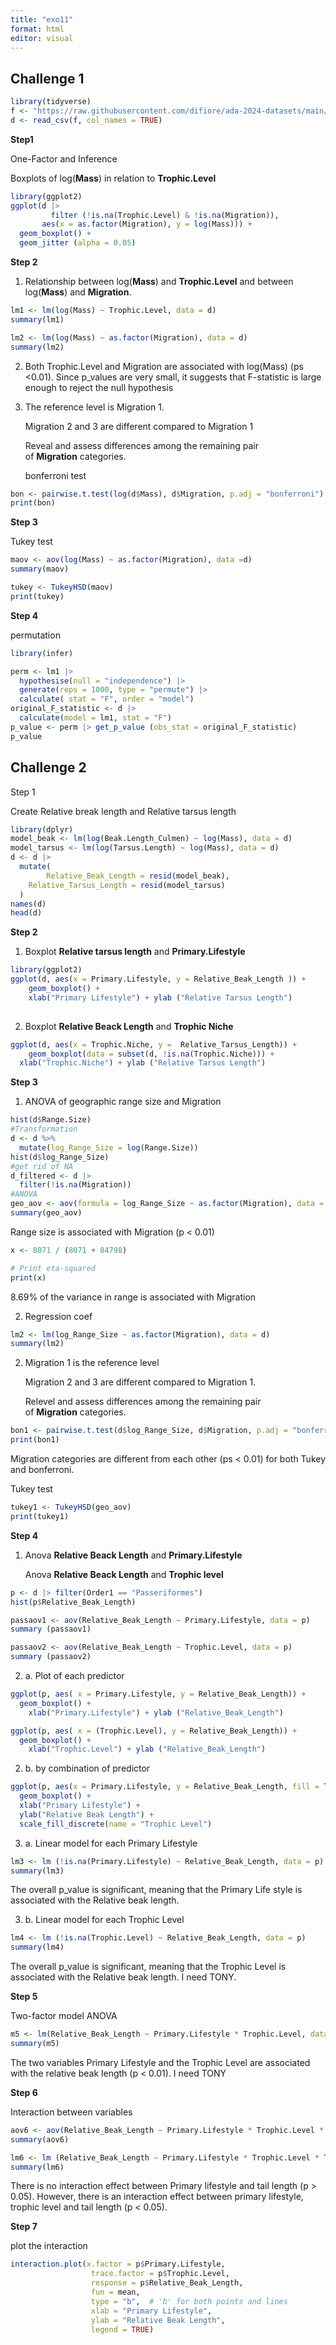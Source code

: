 ```yaml
---
title: "exo11"
format: html
editor: visual
---
```


## Challenge 1

```r
library(tidyverse)
f <- "https://raw.githubusercontent.com/difiore/ada-2024-datasets/main/AVONETdataset1.csv"
d <- read_csv(f, col_names = TRUE)
```

**Step1**

One-Factor and Inference

Boxplots of log(**Mass**) in relation to **Trophic.Level**

```r
library(ggplot2)
ggplot(d |>
         filter (!is.na(Trophic.Level) & !is.na(Migration)),
       aes(x = as.factor(Migration), y = log(Mass))) +
  geom_boxplot() +
  geom_jitter (alpha = 0.05)
```

**Step 2**

1.  Relationship between log(**Mass**) and **Trophic.Level** and between log(**Mass**) and **Migration**.

```r
lm1 <- lm(log(Mass) ~ Trophic.Level, data = d)
summary(lm1)

lm2 <- lm(log(Mass) ~ as.factor(Migration), data = d)
summary(lm2)
```

2.  Both Trophic.Level and Migration are associated with log(Mass) (ps \<0.01). Since p_values are very small, it suggests that F-statistic is large enough to reject the null hypothesis

3.  The reference level is Migration 1.

    Migration 2 and 3 are different compared to Migration 1

    Reveal and assess differences among the remaining pair of **Migration** categories.

    bonferroni test

```r
bon <- pairwise.t.test(log(d$Mass), d$Migration, p.adj = "bonferroni")
print(bon)
```

**Step 3**

Tukey test

```r
maov <- aov(log(Mass) ~ as.factor(Migration), data =d)
summary(maov)

tukey <- TukeyHSD(maov)
print(tukey)
```

**Step 4**

permutation

```r
library(infer)

perm <- lm1 |>
  hypothesise(null = "independence") |>
  generate(reps = 1000, type = "permute") |>
  calculate( stat = "F", order = "model")
original_F_statistic <- d |> 
  calculate(model = lm1, stat = "F")
p_value <- perm |> get_p_value (obs_stat = original_F_statistic)
p_value
```

## Challenge 2

Step 1

Create Relative break length and Relative tarsus length

```r
library(dplyr)
model_beak <- lm(log(Beak.Length_Culmen) ~ log(Mass), data = d)
model_tarsus <- lm(log(Tarsus.Length) ~ log(Mass), data = d)
d <- d |>
  mutate(
        Relative_Beak_Length = resid(model_beak),
    Relative_Tarsus_Length = resid(model_tarsus)
  )
names(d)
head(d)
```

**Step 2**

1.  Boxplot **Relative tarsus length** and **Primary.Lifestyle**

```r

library(ggplot2)
ggplot(d, aes(x = Primary.Lifestyle, y = Relative_Beak_Length )) +
    geom_boxplot() +
    xlab("Primary Lifestyle") + ylab ("Relative Tarsus Length")
              


```

2.  Boxplot **Relative Beack Length** and **Trophic Niche**

```r
ggplot(d, aes(x = Trophic.Niche, y =  Relative_Tarsus_Length)) +
    geom_boxplot(data = subset(d, !is.na(Trophic.Niche))) +
  xlab("Trophic.Niche") + ylab ("Relative Tarsus Length")
```

**Step 3**

1.  ANOVA of geographic range size and Migration

```r
hist(d$Range.Size) 
#Transformation
d <- d %>%
  mutate(log_Range_Size = log(Range.Size))
hist(d$log_Range_Size)
#get rid of NA
d_filtered <- d |>
  filter(!is.na(Migration))
#ANOVA
geo_aov <- aov(formula = log_Range_Size ~ as.factor(Migration), data = d)
summary(geo_aov)
```

Range size is associated with Migration (p \< 0.01)

```r
x <- 8071 / (8071 + 84798)

# Print eta-squared
print(x)
```

8.69% of the variance in range is associated with Migration

2.  Regression coef

```r
lm2 <- lm(log_Range_Size ~ as.factor(Migration), data = d)
summary(lm2)

```

2.  Migration 1 is the reference level

    Migration 2 and 3 are different compared to Migration 1.

    Relevel and assess differences among the remaining pair of **Migration** categories.

```r
bon1 <- pairwise.t.test(d$log_Range_Size, d$Migration, p.adj = "bonferroni")
print(bon1)
```

Migration categories are different from each other (ps \< 0.01) for both Tukey and bonferroni.

Tukey test

```r
tukey1 <- TukeyHSD(geo_aov)
print(tukey1)
```

**Step 4**

1.  Anova **Relative Beack Length** and **Primary.Lifestyle**

    Anova **Relative Beack Length** and **Trophic level**

```r
p <- d |> filter(Order1 == "Passeriformes")
hist(p$Relative_Beak_Length)

passaov1 <- aov(Relative_Beak_Length ~ Primary.Lifestyle, data = p)
summary (passaov1)

passaov2 <- aov(Relative_Beak_Length ~ Trophic.Level, data = p)
summary (passaov2)
```

2.  a\. Plot of each predictor

```r
ggplot(p, aes( x = Primary.Lifestyle, y = Relative_Beak_Length)) +
  geom_boxplot() +
    xlab("Primary.Lifestyle") + ylab ("Relative_Beak_Length")

ggplot(p, aes( x = (Trophic.Level), y = Relative_Beak_Length)) +
  geom_boxplot() +
    xlab("Trophic.Level") + ylab ("Relative_Beak_Length")

```

2.  b\. by combination of predictor

```r
ggplot(p, aes(x = Primary.Lifestyle, y = Relative_Beak_Length, fill = Trophic.Level)) +
  geom_boxplot() +
  xlab("Primary Lifestyle") +
  ylab("Relative Beak Length") +
  scale_fill_discrete(name = "Trophic Level")
```

3.  a\. Linear model for each Primary Lifestyle

```r
lm3 <- lm (!is.na(Primary.Lifestyle) ~ Relative_Beak_Length, data = p)
summary(lm3)


```

The overall p_value is significant, meaning that the Primary Life style is associated with the Relative beak length.

3.  b\. Linear model for each Trophic Level

```r
lm4 <- lm (!is.na(Trophic.Level) ~ Relative_Beak_Length, data = p)
summary(lm4)
```

The overall p_value is significant, meaning that the Trophic Level is associated with the Relative beak length. I need TONY.

**Step 5**

Two-factor model ANOVA

```r
m5 <- lm(Relative_Beak_Length ~ Primary.Lifestyle * Trophic.Level, data = p)
summary(m5)

```

The two variables Primary Lifestyle and the Trophic Level are associated with the relative beak length (p \< 0.01). I need TONY

**Step 6**

Interaction between variables

```r
aov6 <- aov(Relative_Beak_Length ~ Primary.Lifestyle * Trophic.Level * Tail.Length, data = p)
summary(aov6)

lm6 <- lm (Relative_Beak_Length ~ Primary.Lifestyle * Trophic.Level * Tail.Length, data = p)
summary(lm6)
```

There is no interaction effect between Primary lifestyle and tail length (p \> 0.05). However, there is an interaction effect between primary lifestyle, trophic level and tail length (p \< 0.05).

**Step 7**

plot the interaction

```r
interaction.plot(x.factor = p$Primary.Lifestyle, 
                  trace.factor = p$Trophic.Level, 
                  response = p$Relative_Beak_Length, 
                  fun = mean, 
                  type = "b",  # 'b' for both points and lines
                  xlab = "Primary Lifestyle", 
                  ylab = "Relative Beak Length", 
                  legend = TRUE)

```
